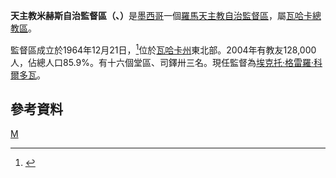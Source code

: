 {{Infobox Roman Catholic diocese
|Roman Catholic Diocese of = 天主教米赫斯自治監督區
|Latin name of diocese = Praelatura Territorialis Mixepolitana
|image =
|caption =
|location = [[墨西哥|墨西哥]]
|territory = [[瓦哈卡州|瓦哈卡州]]東北部
|population = 128,000
|rite = 拉丁禮
|patron = 
|province = 瓦哈卡
|established = 1964年
|cathedral = 
|副主教座堂 =
|leadership = 監督
|website = 
|教宗 = 
|metropolitan =埃克托‧格雷羅‧科爾多瓦
|ordinary = 
|coadjutor bishop = 
|emeritus = 
}}
'''天主教米赫斯自治監督區（{{lang-la|Praelatura Territorialis Mixepolitana}}、{{lang-es|Prelatura Territorial de Mixes}}）'''是[[墨西哥|墨西哥]]一個[[羅馬天主教|羅馬天主教]][[自治監督區|自治監督區]]，屬[[天主教瓦哈卡總教區|瓦哈卡總教區]]。

監督區成立於1964年12月21日，<ref>{{Cite web |url=http://www.vatican.va/holy_father/paul_vi/apost_constitutions/documents/hf_p-vi_apc_19641221_mixepolitanae_lt.html |title=自治監督區成立的宗座憲令 |access-date=2013-08-28 |archive-date=2014-02-03 |archive-url=https://web.archive.org/web/20140203135432/http://www.vatican.va/holy_father/paul_vi/apost_constitutions/documents/hf_p-vi_apc_19641221_mixepolitanae_lt.html |dead-url=no }}</ref>位於[[瓦哈卡州|瓦哈卡州]]東北部。2004年有教友128,000人，佔總人口85.9%。有十六個堂區、司鐸卅三名。現任監督為[[埃克托·格雷羅·科爾多瓦|埃克托·格雷羅·科爾多瓦]]。

==參考資料==
{{reflist}}

{{墨西哥天主教教區}}

[[Category:墨西哥天主教自治監督區|M]]
